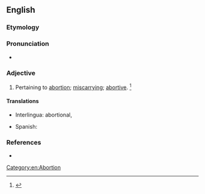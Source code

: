 ==English==

===Etymology===
{{suffix|en|abortion|al}}

===Pronunciation===
* {{a|US}} {{IPA|en|/əˈbɔɹ.ʃn̩.l̩/}}

===Adjective===
{{en-adj}}

# {{lb|en|rare}} Pertaining to [[abortion]]; [[miscarrying]]; [[abortive]]. {{defdate|First attested in the mid 19<sup>th</sup> century.}}<ref name=SOED>{{R:SOED5|page=7}}</ref>

====Translations====
{{trans-top|pertaining to abortion}}
* Interlingua: abortional, {{t|ia|abortive}}
{{trans-mid}}
* Spanish: {{t+|es|abortivo}}
{{trans-bottom}}

===References===
<references/>
* {{R:Webster 1913}}

[[Category:en:Abortion]]